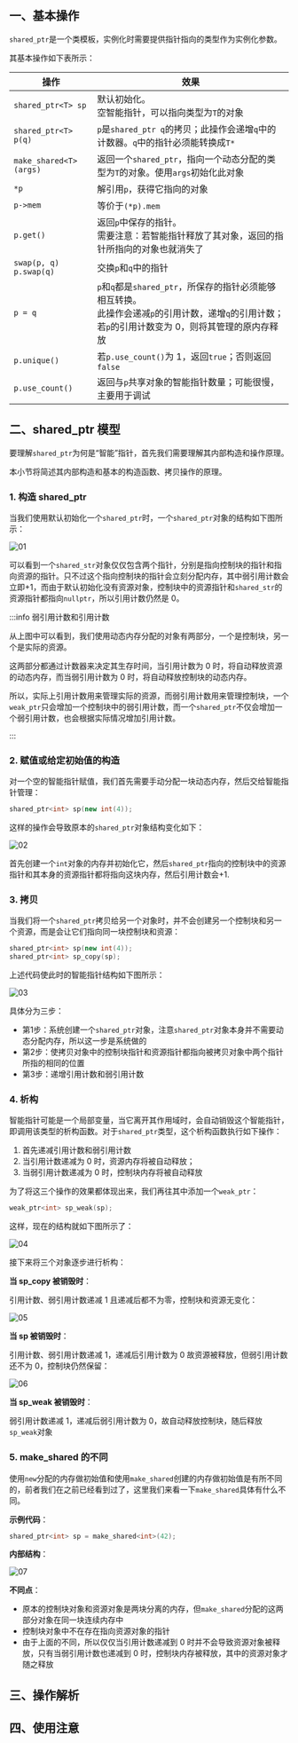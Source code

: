 ## 一、基本操作

`shared_ptr`是一个类模板，实例化时需要提供指针指向的类型作为实例化参数。

其基本操作如下表所示：

| 操作                          | 效果                                                         |
| ----------------------------- | ------------------------------------------------------------ |
| `shared_ptr<T> sp`            | 默认初始化。<br />空智能指针，可以指向类型为`T`的对象        |
| `shared_ptr<T> p(q)`          | `p`是`shared_ptr q`的拷贝；此操作会递增`q`中的计数器。`q`中的指针必须能转换成`T*` |
| `make_shared<T>(args)`        | 返回一个`shared_ptr`，指向一个动态分配的类型为`T`的对象。使用`args`初始化此对象 |
| `*p`                          | 解引用`p`，获得它指向的对象                                  |
| `p->mem`                      | 等价于`(*p).mem`                                             |
| `p.get()`                     | 返回`p`中保存的指针。<br />需要注意：若智能指针释放了其对象，返回的指针所指向的对象也就消失了 |
| `swap(p, q)`<br />`p.swap(q)` | 交换`p`和`q`中的指针                                         |
| `p = q`                       | `p`和`q`都是`shared_ptr`，所保存的指针必须能够相互转换。<br />此操作会递减`p`的引用计数，递增`q`的引用计数；若`p`的引用计数变为 0，则将其管理的原内存释放 |
| `p.unique()`                  | 若`p.use_count()`为 1，返回`true`；否则返回`false`           |
| `p.use_count()`               | 返回与`p`共享对象的智能指针数量；可能很慢，主要用于调试      |



## 二、shared_ptr 模型

要理解`shared_ptr`为何是“智能”指针，首先我们需要理解其内部构造和操作原理。

本小节将简述其内部构造和基本的构造函数、拷贝操作的原理。

### 1. 构造 shared_ptr

当我们使用默认初始化一个`shared_ptr`时，一个`shared_ptr`对象的结构如下图所示：

![01](/imgs/C++/01.jpg)

可以看到一个`shared_str`对象仅仅包含两个指针，分别是指向控制块的指针和指向资源的指针。只不过这个指向控制块的指针会立刻分配内存，其中弱引用计数会立即+1，而由于默认初始化没有资源对象，控制块中的资源指针和`shared_str`的资源指针都指向`nullptr`，所以引用计数仍然是 0。

:::info 弱引用计数和引用计数

从上图中可以看到，我们使用动态内存分配的对象有两部分，一个是控制块，另一个是实际的资源。

这两部分都通过计数器来决定其生存时间，当引用计数为 0 时，将自动释放资源的动态内存，而当弱引用计数为 0 时，将自动释放控制块的动态内存。

所以，实际上引用计数用来管理实际的资源，而弱引用计数用来管理控制块，一个`weak_ptr`只会增加一个控制块中的弱引用计数，而一个`shared_ptr`不仅会增加一个弱引用计数，也会根据实际情况增加引用计数。

:::



### 2. 赋值或给定初始值的构造

对一个空的智能指针赋值，我们首先需要手动分配一块动态内存，然后交给智能指针管理：

```cpp
shared_ptr<int> sp(new int(4));
```

这样的操作会导致原本的`shared_ptr`对象结构变化如下：

![02](/imgs/C++/02.jpg)

首先创建一个`int`对象的内存并初始化它，然后`shared_ptr`指向的控制块中的资源指针和其本身的资源指针都将指向这块内存，然后引用计数会+1.



### 3. 拷贝

当我们将一个`shared_ptr`拷贝给另一个对象时，并不会创建另一个控制块和另一个资源，而是会让它们指向同一块控制块和资源：

```cpp
shared_ptr<int> sp(new int(4));
shared_ptr<int> sp_copy(sp);
```

上述代码使此时的智能指针结构如下图所示：

![03](/imgs/C++/03.jpg)

具体分为三步：

- 第1步：系统创建一个`shared_ptr`对象，注意`shared_ptr`对象本身并不需要动态分配内存，所以这一步是系统做的
- 第2步：使拷贝对象中的控制块指针和资源指针都指向被拷贝对象中两个指针所指的相同的位置
- 第3步：递增引用计数和弱引用计数



### 4. 析构

智能指针可能是一个局部变量，当它离开其作用域时，会自动销毁这个智能指针，即调用该类型的析构函数。对于`shared_ptr`类型，这个析构函数执行如下操作：

1. 首先递减引用计数和弱引用计数
2. 当引用计数递减为 0 时，资源内存将被自动释放；
3. 当弱引用计数递减为 0 时，控制块内存将被自动释放

为了将这三个操作的效果都体现出来，我们再往其中添加一个`weak_ptr`：

```cpp
weak_ptr<int> sp_weak(sp);
```

这样，现在的结构就如下图所示了：

![04](/imgs/C++/04.jpg)

接下来将三个对象逐步进行析构：

**当 sp_copy 被销毁时**：

引用计数、弱引用计数递减 1 且递减后都不为零，控制块和资源无变化：

![05](/imgs/C++/05.jpg)

**当 sp 被销毁时**：

引用计数、弱引用计数递减 1，递减后引用计数为 0 故资源被释放，但弱引用计数还不为 0，控制块仍然保留：

![06](/imgs/C++/06.jpg)

**当 sp_weak 被销毁时**：

弱引用计数递减 1，递减后弱引用计数为 0，故自动释放控制块，随后释放`sp_weak`对象



### 5. make_shared 的不同

使用`new`分配的内存做初始值和使用`make_shared`创建的内存做初始值是有所不同的，前者我们在之前已经看到过了，这里我们来看一下`make_shared`具体有什么不同。

**示例代码**：

```cpp
shared_ptr<int> sp = make_shared<int>(42);
```

**内部结构**：

![07](/imgs/C++/07.jpg)

**不同点**：

- 原本的控制块对象和资源对象是两块分离的内存，但`make_shared`分配的这两部分对象在同一块连续内存中
- 控制块对象中不在存在指向资源对象的指针
- 由于上面的不同，所以仅仅当引用计数递减到 0 时并不会导致资源对象被释放，只有当弱引用计数也递减到 0 时，控制块内存被释放，其中的资源对象才随之释放



## 三、操作解析





## 四、使用注意